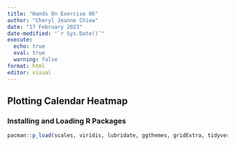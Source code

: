 ```yaml
---
title: "Hands On Exercise 06"
author: "Cheryl Jeanne Chiew"
date: "17 February 2023"
date-modified: "`r Sys.Date()`"
execute:
  echo: true
  eval: true
  warning: false
format: html
editor: visual
---
```


## Plotting Calendar Heatmap

### Installing and Loading R Packages

```r
pacman::p_load(scales, viridis, lubridate, ggthemes, gridExtra, tidyverse, readxl, knitr, data.table)
```